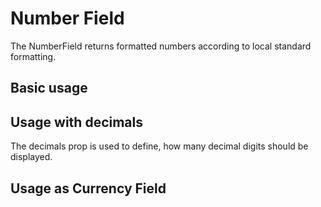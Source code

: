 
<Meta title="Docs/Form/Components/NumberField" />

# Number Field

The NumberField returns formatted numbers according to local standard formatting.

## Basic usage

<Canvas>
    <Story id="stories-form-components--numberfield" />
</Canvas>

## Usage with decimals

The decimals prop is used to define, how many decimal digits should be displayed.

<Canvas>
    <Story id="stories-form-components--withdecimals" />
</Canvas>

## Usage as Currency Field

<Canvas>
    <Story id="stories-form-components--currency" />
</Canvas>
